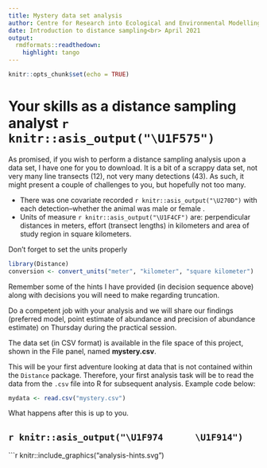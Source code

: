 ```yaml
---
title: Mystery data set analysis
author: Centre for Research into Ecological and Environmental Modelling <br> **University of St Andrews**
date: Introduction to distance sampling<br> April 2021
output:
  rmdformats::readthedown:
    highlight: tango
---
```


```r
knitr::opts_chunk$set(echo = TRUE)
```

# Your skills as a distance sampling analyst `r knitr::asis_output("\U1F575")`

As promised, if you wish to perform a distance sampling analysis upon a data set, I have one for you to download.  It is a bit of a scrappy data set, not very many line transects (12), not very many detections (43).  As such, it might present a couple of challenges to you, but hopefully not too many.  

- There was one covariate recorded `r knitr::asis_output("\U270D")` with each detection--whether the animal was male or female .
- Units of measure `r knitr::asis_output("\U1F4CF")`  are: perpendicular distances in meters, effort (transect lengths) in kilometers and area of study region in square kilometers.

Don't forget to set the units properly

```r
library(Distance)
conversion <- convert_units("meter", "kilometer", "square kilometer")
```

Remember some of the hints I have provided (in decision sequence above) along with decisions you will need to make regarding truncation.

Do a competent job with your analysis and we will share our findings (preferred model, point estimate of abundance and precision of abundance estimate) on Thursday during the practical session.

The data set (in CSV format) is available in the file space of this project, shown in the File panel, named **mystery.csv**.

This will be your first adventure looking at data that is not contained within the `Distance` package.  Therefore, your first analysis task will be to read the data from the `.csv` file into R for subsequent analysis.  Example code below:

```r
mydata <- read.csv("mystery.csv")
```

What happens after this is up to you.

## `r knitr::asis_output("\U1F974      \U1F914")`


```r
knitr::include_graphics("analysis-hints.svg")